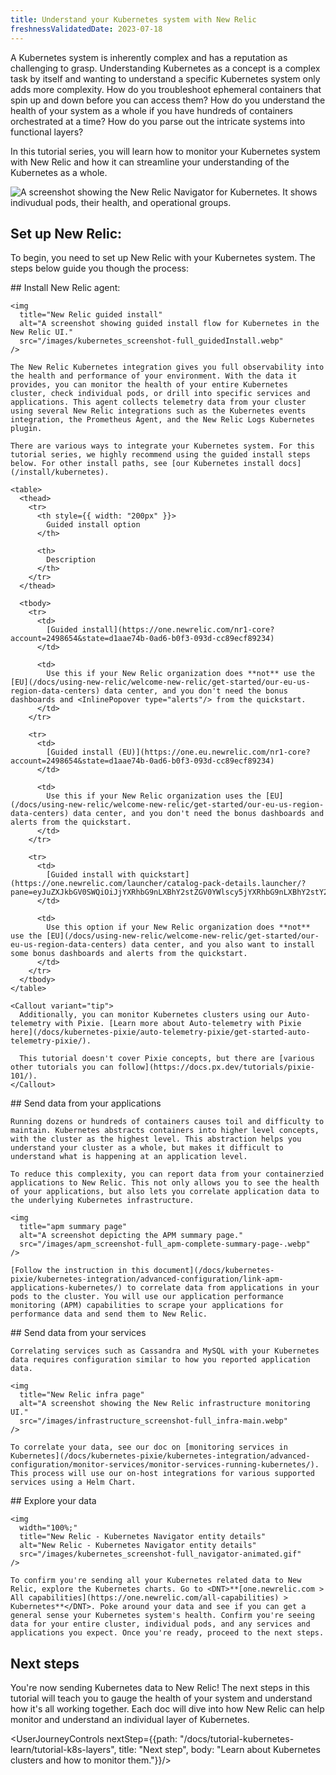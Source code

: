 ```yaml
---
title: Understand your Kubernetes system with New Relic
freshnessValidatedDate: 2023-07-18
---
```


A Kubernetes system is inherently complex and has a reputation as challenging to grasp. Understanding Kubernetes as a concept is a complex task by itself and wanting to understand a specific Kubernetes system only adds more complexity. How do you troubleshoot ephemeral containers that spin up and down before you can access them? How do you understand the health of your system as a whole if you have hundreds of containers orchestrated at a time? How do you parse out the intricate systems into functional layers?

In this tutorial series, you will learn how to monitor your Kubernetes system with New Relic and how it can streamline your understanding of the Kubernetes as a whole.

<img
  title="New Relic Navigator"
  alt="A screenshot showing the New Relic Navigator for Kubernetes. It shows indivudual pods, their health, and operational groups."
  src="/images/kubernetes_screenshot-full_navigator-main.webp"
/>

## Set up New Relic:

To begin, you need to set up New Relic with your Kubernetes system. The steps below guide you though the process:

<Steps>
  <Step>
    ## Install New Relic agent:

    <img
      title="New Relic guided install"
      alt="A screenshot showing guided install flow for Kubernetes in the New Relic UI."
      src="/images/kubernetes_screenshot-full_guidedInstall.webp"
    />

    The New Relic Kubernetes integration gives you full observability into the health and performance of your environment. With the data it provides, you can monitor the health of your entire Kubernetes cluster, check individual pods, or drill into specific services and applications. This agent collects telemetry data from your cluster using several New Relic integrations such as the Kubernetes events integration, the Prometheus Agent, and the New Relic Logs Kubernetes plugin.

    There are various ways to integrate your Kubernetes system. For this tutorial series, we highly recommend using the guided install steps below. For other install paths, see [our Kubernetes install docs](/install/kubernetes).

    <table>
      <thead>
        <tr>
          <th style={{ width: "200px" }}>
            Guided install option
          </th>

          <th>
            Description
          </th>
        </tr>
      </thead>

      <tbody>
        <tr>
          <td>
            [Guided install](https://one.newrelic.com/nr1-core?account=2498654&state=d1aae74b-0ad6-b0f3-093d-cc89ecf89234)
          </td>

          <td>
            Use this if your New Relic organization does **not** use the [EU](/docs/using-new-relic/welcome-new-relic/get-started/our-eu-us-region-data-centers) data center, and you don't need the bonus dashboards and <InlinePopover type="alerts"/> from the quickstart.
          </td>
        </tr>

        <tr>
          <td>
            [Guided install (EU)](https://one.eu.newrelic.com/nr1-core?account=2498654&state=d1aae74b-0ad6-b0f3-093d-cc89ecf89234)
          </td>

          <td>
            Use this if your New Relic organization uses the [EU](/docs/using-new-relic/welcome-new-relic/get-started/our-eu-us-region-data-centers) data center, and you don't need the bonus dashboards and alerts from the quickstart.
          </td>
        </tr>

        <tr>
          <td>
            [Guided install with quickstart](https://one.newrelic.com/launcher/catalog-pack-details.launcher/?pane=eyJuZXJkbGV0SWQiOiJjYXRhbG9nLXBhY2stZGV0YWlscy5jYXRhbG9nLXBhY2stY29udGVudHMiLCJxdWlja3N0YXJ0SWQiOiI4OGE3OWY1Mi04MWMxLTRmYTItOTlmOC0zY2I1YjAxMmYxNjAifQ==)
          </td>

          <td>
            Use this option if your New Relic organization does **not** use the [EU](/docs/using-new-relic/welcome-new-relic/get-started/our-eu-us-region-data-centers) data center, and you also want to install some bonus dashboards and alerts from the quickstart.
          </td>
        </tr>
      </tbody>
    </table>

    <Callout variant="tip">
      Additionally, you can monitor Kubernetes clusters using our Auto-telemetry with Pixie. [Learn more about Auto-telemetry with Pixie here](/docs/kubernetes-pixie/auto-telemetry-pixie/get-started-auto-telemetry-pixie/).

      This tutorial doesn't cover Pixie concepts, but there are [various other tutorials you can follow](https://docs.px.dev/tutorials/pixie-101/).
    </Callout>
  </Step>

  <Step>
    ## Send data from your applications

    Running dozens or hundreds of containers causes toil and difficulty to maintain. Kubernetes abstracts containers into higher level concepts, with the cluster as the highest level. This abstraction helps you understand your cluster as a whole, but makes it difficult to understand what is happening at an application level.

    To reduce this complexity, you can report data from your containerzied applications to New Relic. This not only allows you to see the health of your applications, but also lets you correlate application data to the underlying Kubernetes infrastructure.

    <img
      title="apm summary page"
      alt="A screenshot depicting the APM summary page."
      src="/images/apm_screenshot-full_apm-complete-summary-page-.webp"
    />

    [Follow the instruction in this document](/docs/kubernetes-pixie/kubernetes-integration/advanced-configuration/link-apm-applications-kubernetes/) to correlate data from applications in your pods to the cluster. You will use our application performance monitoring (APM) capabilities to scrape your applications for performance data and send them to New Relic.
  </Step>

  <Step>
    ## Send data from your services

    Correlating services such as Cassandra and MySQL with your Kubernetes data requires configuration similar to how you reported application data.

    <img
      title="New Relic infra page"
      alt="A screenshot showing the New Relic infrastructure monitoring UI."
      src="/images/infrastructure_screenshot-full_infra-main.webp"
    />

    To correlate your data, see our doc on [monitoring services in Kubernetes](/docs/kubernetes-pixie/kubernetes-integration/advanced-configuration/monitor-services/monitor-services-running-kubernetes/). This process will use our on-host integrations for various supported services using a Helm Chart.
  </Step>

  <Step>
    ## Explore your  data

    <img
      width="100%;"
      title="New Relic - Kubernetes Navigator entity details"
      alt="New Relic - Kubernetes Navigator entity details"
      src="/images/kubernetes_screenshot-full_navigator-animated.gif"
    />

    To confirm you're sending all your Kubernetes related data to New Relic, explore the Kubernetes charts. Go to <DNT>**[one.newrelic.com > All capabilities](https://one.newrelic.com/all-capabilities) > Kubernetes**</DNT>. Poke around your data and see if you can get a general sense your Kubernetes system's health. Confirm you're seeing data for your entire cluster, individual pods, and any services and applications you expect. Once you're ready, proceed to the next steps.
  </Step>
</Steps>

## Next steps

You're now sending Kubernetes data to New Relic! The next steps in this tutorial will teach you to gauge the health of your system and understand how it's all working together. Each doc will dive into how New Relic can help monitor and understand an individual layer of Kubernetes.

<UserJourneyControls nextStep={{path: "/docs/tutorial-kubernetes-learn/tutorial-k8s-layers", title: "Next step", body: "Learn about Kubernetes clusters and how to monitor them."}}/>
